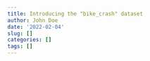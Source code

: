 ```yaml
---
title: Introducing the "bike_crash" dataset
author: John Doe
date: '2022-02-04'
slug: []
categories: []
tags: []
---
```


